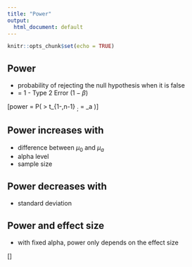 ```yaml
---
title: "Power"
output:
  html_document: default
---
```


```r
knitr::opts_chunk$set(echo = TRUE)
```

## Power

* probability of rejecting the null hypothesis when it is false
* = 1 - Type 2 Error ($1 - \beta$)


\[power = P\left(\frac{\bar X - \mu_0}{s /\sqrt{n}} > t_{1-\alpha,n-1} ~;~ \mu = \mu_a \right)\]


## Power increases with

* difference between $\mu_0$ and $\mu_a$
* alpha level
* sample size

## Power decreases with

* standard deviation

## Power and effect size

* with fixed alpha, power only depends on the effect size

\[\frac{\mu_a - \mu_0}{\sigma}\]











